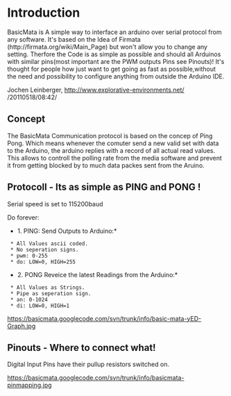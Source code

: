 <wiki:toc max_depth="3" />

= Introduction =

BasicMata is A simple way to interface an arduino over serial protocol from any software. It's based on the Idea of Firmata (http://firmata.org/wiki/Main_Page) but won't allow you to change any setting. Therfore the Code is as simple as possible and should all Arduinos with similar pins(most important are the PWM outputs Pins see Pinouts)! It's thought for people how just want to get going as fast as possible,without the need and possibility to configure anything from outside the Arduino IDE.

Jochen Leinberger, http://www.explorative-environments.net/ 
/20110518/08:42/


== Concept ==

The BasicMata Communication protocol is based on the concep of Ping Pong. Which means whenever the comuter send a new valid set with data to the Arduino, the arduino replies with a record of all actual read values.
This allows to controll the polling rate from the media software and prevent it from getting blocked by to much data packes sent from the Aruino.

== Protocoll - Its as simple as PING and PONG ! ==

Serial speed is set to 115200baud
{{{Serial.begin(115200);}}}

Do forever:

*1. PING: Send Outputs to Arduino:*

{{{0x13 0x10 pwm00 pwm01 pwm02 pwm03 pwm04 pwm05 do0 do1 do2}}}

  * All Values ascii coded.
  * No seperation signs.
  * pwm: 0-255
  * do: LOW=0, HIGH=255

*2. PONG Reveice the latest Readings from the Arduino:*

{{{@ an00 | an01 | an02 | an03 | an04 | an05 | di00 | di01 | di02 0x13 0x10}}}

  * All Values as Strings.
  * Pipe as seperation sign.
  * an: 0-1024
  * di: LOW=0, HIGH=1

https://basicmata.googlecode.com/svn/trunk/info/basic-mata-yED-Graph.jpg

== Pinouts - Where to connect what! ==

Digital Input Pins have their pullup resistors switched on.

https://basicmata.googlecode.com/svn/trunk/info/basicmata-pinmapping.jpg